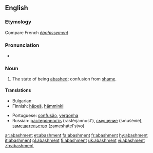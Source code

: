 ==English==

===Etymology===
Compare French ''[[ébahissement]]''

===Pronunciation===
* {{a|RP}} {{IPA|/əˈbæʃmənt/}}

===Noun===
{{en-noun}}

# The state of being [[abashed]]; confusion from [[shame]].

====Translations====
{{trans-top|the state of being abashed; confusion from shame}}
* Bulgarian: {{t|bg|засраменост, смущение|sc=Cyrl}}
* Finnish: [[häpeä]], [[hämminki]]
{{trans-mid}}
* Portuguese: [[confusão]], [[vergonha]]
* Russian: [[растерянность]] (rastérjannost'), [[смущение]] (smuŝénie), [[замешательство]] (zameshátel'stvo)
{{trans-bottom}}

[[ar:abashment]]
[[et:abashment]]
[[fa:abashment]]
[[fr:abashment]]
[[hy:abashment]]
[[it:abashment]]
[[pl:abashment]]
[[fi:abashment]]
[[uk:abashment]]
[[vi:abashment]]
[[zh:abashment]]